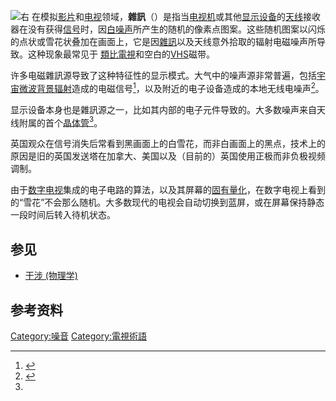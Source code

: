 {{校对翻译}}
{{noteTA
|G1=Communication
|T=zh-hans: 噪声 (视频);zh-hant:雜訊 (多媒體);
|1=zh-hans:噪声;zh-hant:雜訊;
|2=杂讯=>zh-cn:噪声;杂讯=>zh-tw:雜訊
}}
[[File:TV_noise.jpg|右]]
在模拟[[视频|影片]]和[[电视|电视]]领域，'''雜訊'''（{{lang-en|Noise}}）是指当[[电视机|电视机]]或其他[[显示设备|显示设备]]的[[天线|天线]]接收器在没有获得[[信号|信号]]时，因[[白噪声|白噪声]]所产生的随机的像素点图案。这些随机图案以闪烁的点状或雪花状叠加在画面上，它是因[[雜訊|雜訊]]以及天线意外拾取的辐射电磁噪声所导致。这种现象最常见于 [[類比電視|類比電視]]和空白的[[VHS|VHS]]磁带。

许多电磁雜訊源导致了这种特征性的显示模式。大气中的噪声源非常普遍，包括[[宇宙微波背景辐射|宇宙微波背景辐射]]造成的电磁信号<ref>{{Cite web|url=http://www.nasa.gov/vision/universe/starsgalaxies/cobe_background.html|title=Background on the Background Explorer and the Science of John Mather|publisher=NASA|accessdate=2016-12-10|archive-date=2020-12-24|archive-url=https://web.archive.org/web/20201224083352/https://www.nasa.gov/vision/universe/starsgalaxies/cobe_background.html|dead-url=no}}</ref>，以及附近的电子设备造成的本地无线电噪声<ref name="basics">{{Cite web|url=http://www.hdtvprimer.com/ANTENNAS/basics.html|title=Antenna basics|publisher=HDTV Primer|accessdate=2016-12-10|archive-date=2013-01-25|archive-url=https://archive.is/20130125095003/http://www.hdtvprimer.com/ANTENNAS/basics.html|dead-url=no}}</ref>。

显示设备本身也是雜訊源之一，比如其内部的电子元件导致的{{tsl|en|Johnson–Nyquist noise|热噪声}}。大多数噪声来自天线附属的首个[[晶体管|晶体管]]<ref name="basics" />。

英国观众在信号消失后常看到黑画面上的白雪花，而非白画面上的黑点，技术上的原因是旧的{{tsl|en|405-line television system|405线}}英国发送塔在加拿大、美国以及（目前的）英国使用正极而非负极视频调制。

由于[[数字电视|数字电视]]集成的电子电路的算法，以及其屏幕的[[分辨率|固有量化]]，在数字电视上看到的“雪花”不会那么随机。大多数现代的电视会自动切换到蓝屏，或在屏幕保持静态一段时间后转入待机状态。

== 参见 ==
* [[干涉_(物理学)|干涉 (物理学)]]

== 参考资料 ==
{{reflist}}

[[Category:噪音|Category:噪音]]
[[Category:電視術語|Category:電視術語]]